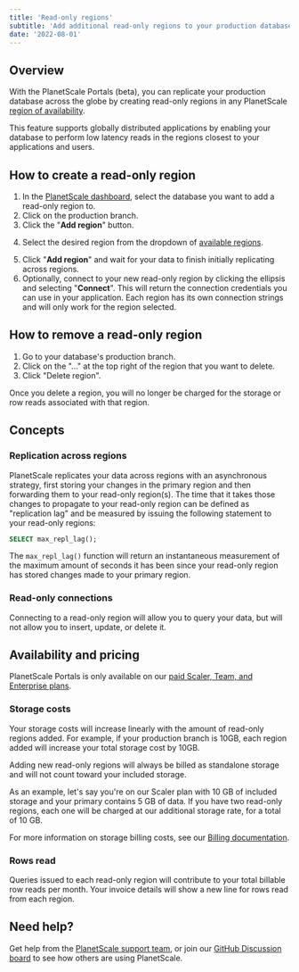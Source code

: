 ```yaml
---
title: 'Read-only regions'
subtitle: 'Add additional read-only regions to your production database.'
date: '2022-08-01'
---
```



## Overview

With the PlanetScale Portals (beta), you can replicate your production database across the globe by creating read-only regions in any PlanetScale [region of availability](/docs/concepts/regions).

This feature supports globally distributed applications by enabling your database to perform low latency reads in the regions closest to your applications and users.

## How to create a read-only region

1. In the [PlanetScale dashboard](https://app.planetscale.com), select the database you want to add a read-only region to.
2. Click on the production branch.
3. Click the "**Add region**" button.

<ImageBlock alt='Add read-only region on production branch' src={branch} />

4. Select the desired region from the dropdown of [available regions](/docs/concepts/regions).

<ImageBlock alt='Select read-only region on production branch' src={form} />

5. Click "**Add region**" and wait for your data to finish initially replicating across regions.
6. Optionally, connect to your new read-only region by clicking the ellipsis and selecting "**Connect**". This will return the connection credentials you can use in your application. Each region has its own connection strings and will only work for the region selected.

## How to remove a read-only region

1. Go to your database's production branch.
2. Click on the "..." at the top right of the region that you want to delete.
3. Click "Delete region".

Once you delete a region, you will no longer be charged for the storage or row reads associated with that region.

## Concepts

### Replication across regions

PlanetScale replicates your data across regions with an asynchronous strategy, first storing your changes in the primary region and then forwarding them to your read-only region(s). The time that it takes those changes to propagate to your read-only region can be defined as "replication lag" and be measured by issuing the following statement to your read-only regions:

```sql
SELECT max_repl_lag();
```

The `max_repl_lag()` function will return an instantaneous measurement of the maximum amount of seconds it has been since your read-only region has stored changes made to your primary region.

### Read-only connections

Connecting to a read-only region will allow you to query your data, but will not allow you to insert, update, or delete it.

## Availability and pricing

PlanetScale Portals is only available on our [paid Scaler, Team, and Enterprise plans](https://planetscale.com/pricing).

### Storage costs

Your storage costs will increase linearly with the amount of read-only regions added. For example, if your production branch is 10GB, each region added will increase your total storage cost by 10GB.

Adding new read-only regions will always be billed as standalone storage and will not count toward your included storage.

As an example, let's say you're on our Scaler plan with 10 GB of included storage and your primary contains 5 GB of data. If you have two read-only regions, each one will be charged at our additional storage rate, for a total of 10 GB.

For more information on storage billing costs, see our [Billing documentation](/docs/concepts/billing#planet-scale-plans).

### Rows read

Queries issued to each read-only region will contribute to your total billable row reads per month. Your invoice details will show a new line for rows read from each region.

## Need help?

Get help from the [PlanetScale support team](https://support.planetscale.com), or join our [GitHub Discussion board](https://github.com/planetscale/discussion/discussions) to see how others are using PlanetScale.
